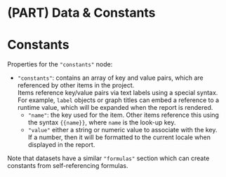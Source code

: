 # (PART) Data & Constants {-}

# Constants {#constants-properties}

Properties for the `"constants"` node:

- `"constants"`: contains an array of key and value pairs, which are referenced by other items in the project.<br />
  Items reference key/value pairs via text labels using a special syntax. For example, `label` objects or graph
  titles can embed a reference to a runtime value, which will be expanded when the report is rendered.
  - `"name"`: the key used for the item. Other items reference this using the syntax `{{name}}`, where `name` is the look-up key.
  - `"value"` either a string or numeric value to associate with the key.<br />
    If a number, then it will be formatted to the current locale when displayed in the report.<br />

Note that datasets have a similar `"formulas"` section which can create constants from self-referencing formulas.